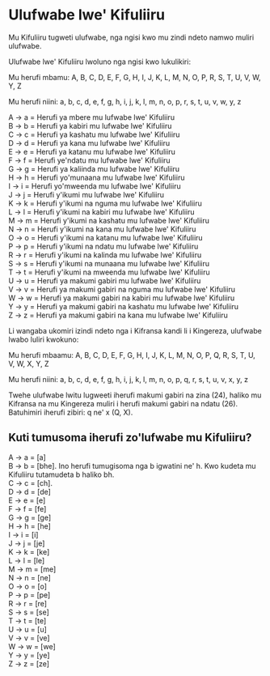 # Ulufwabe lwe' Kifuliiru

Mu Kifuliiru tugweti ulufwabe, nga ngisi kwo mu zindi ndeto namwo muliri ulufwabe.

Ulufwabe lwe' Kifuliiru lwoluno nga ngisi kwo lukulikiri:

Mu herufi mbamu: A, B, C, D, E, F, G, H, I, J, K, L, M, N, O, P, R, S, T, U, V, W, Y, Z

Mu herufi niini: a, b, c, d, e, f, g, h, i, j, k, l, m, n, o, p, r, s, t, u, v, w, y, z

A -> a = Herufi ya mbere mu lufwabe lwe' Kifuliiru  
B -> b = Herufi ya kabiri mu lufwabe lwe' Kifuliiru  
C -> c = Herufi ya kashatu mu lufwabe lwe' Kifuliiru  
D -> d = Herufi ya kana mu lufwabe lwe' Kifuliiru  
E -> e = Herufi ya katanu mu lufwabe lwe' Kifuliiru  
F -> f = Herufi ye'ndatu mu lufwabe lwe' Kifuliiru  
G -> g = Herufi ya kaliinda mu lufwabe lwe' Kifuliiru  
H -> h = Herufi yo'munaana mu lufwabe lwe' Kifuliiru  
I -> i = Herufi yo'mweenda mu lufwabe lwe' Kifuliiru  
J -> j = Herufi y'ikumi mu lufwabe lwe' Kifuliiru  
K -> k = Herufi y'ikumi na nguma mu lufwabe lwe' Kifuliiru  
L -> l = Herufi y'ikumi na kabiri mu lufwabe lwe' Kifuliiru  
M -> m = Herufi y'ikumi na kashatu mu lufwabe lwe' Kifuliiru  
N -> n = Herufi y'ikumi na kana mu lufwabe lwe' Kifuliiru  
O -> o = Herufi y'ikumi na katanu mu lufwabe lwe' Kifuliiru  
P -> p = Herufi y'ikumi na ndatu mu lufwabe lwe' Kifuliiru  
R -> r = Herufi y'ikumi na kalinda mu lufwabe lwe' Kifuliiru  
S -> s = Herufi y'ikumi na munaana mu lufwabe lwe' Kifuliiru  
T -> t = Herufi y'ikumi na mweenda mu lufwabe lwe' Kifuliiru  
U -> u = Herufi ya makumi gabiri mu lufwabe lwe' Kifuliiru  
V -> v = Herufi ya makumi gabiri na nguma mu lufwabe lwe' Kifuliiru  
W -> w = Herufi ya makumi gabiri na kabiri mu lufwabe lwe' Kifuliiru  
Y -> y = Herufi ya makumi gabiri na kashatu mu lufwabe lwe' Kifuliiru  
Z -> z = Herufi ya makumi gabiri na kana mu lufwabe lwe' Kifuliiru

Li wangaba ukomiri izindi ndeto nga i Kifransa kandi li i Kingereza, ulufwabe lwabo luliri kwokuno:

Mu herufi mbaamu: A, B, C, D, E, F, G, H, I, J, K, L, M, N, O, P, Q, R, S, T, U, V, W, X, Y, Z

Mu herufi niini: a, b, c, d, e, f, g, h, i, j, k, l, m, n, o, p, q, r, s, t, u, v, x, y, z

Twehe ulufwabe lwitu lugweeti iherufi makumi gabiri na zina (24), haliko mu Kifransa na mu Kingereza muliri i herufi makumi gabiri na ndatu (26). Batuhimiri iherufi zibiri: q ne' x (Q, X).

## Kuti tumusoma iherufi zo'lufwabe mu Kifuliiru?

A -> a = [a]  
B -> b = [bhe]. Ino herufi tumugisoma nga b igwatini ne' h. Kwo kudeta mu Kifuliiru tutamudeta b haliko bh.  
C -> c = [ch].  
D -> d = [de]  
E -> e = [e]  
F -> f = [fe]  
G -> g = [ge]  
H -> h = [he]  
I -> i = [i]  
J -> j = [je]  
K -> k = [ke]  
L -> l = [le]  
M -> m = [me]  
N -> n = [ne]  
O -> o = [o]  
P -> p = [pe]  
R -> r = [re]  
S -> s = [se]  
T -> t = [te]  
U -> u = [u]  
V -> v = [ve]  
W -> w = [we]  
Y -> y = [ye]  
Z -> z = [ze]
